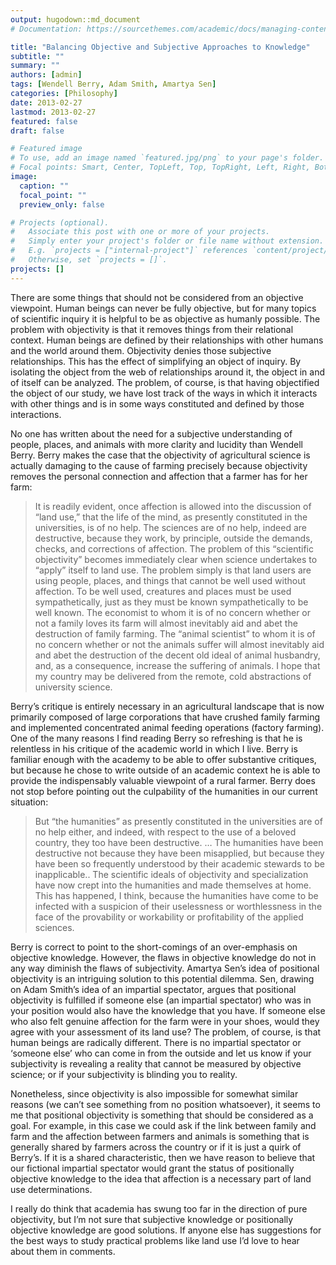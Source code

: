```yaml
---
output: hugodown::md_document
# Documentation: https://sourcethemes.com/academic/docs/managing-content/

title: "Balancing Objective and Subjective Approaches to Knowledge"
subtitle: ""
summary: ""
authors: [admin]
tags: [Wendell Berry, Adam Smith, Amartya Sen]
categories: [Philosophy]
date: 2013-02-27
lastmod: 2013-02-27
featured: false
draft: false

# Featured image
# To use, add an image named `featured.jpg/png` to your page's folder.
# Focal points: Smart, Center, TopLeft, Top, TopRight, Left, Right, BottomLeft, Bottom, BottomRight.
image:
  caption: ""
  focal_point: ""
  preview_only: false

# Projects (optional).
#   Associate this post with one or more of your projects.
#   Simply enter your project's folder or file name without extension.
#   E.g. `projects = ["internal-project"]` references `content/project/deep-learning/index.md`.
#   Otherwise, set `projects = []`.
projects: []
---
```


There are some things that should not be considered from an objective viewpoint. Human beings can never be fully objective, but for many topics of scientific inquiry it is helpful to be as objective as humanly possible. The problem with objectivity is that it removes things from their relational context. Human beings are defined by their relationships with other humans and the world around them. Objectivity denies those subjective relationships. This has the effect of simplifying an object of inquiry. By isolating the object from the web of relationships around it, the object in and of itself can be analyzed. The problem, of course, is that having objectified the object of our study, we have lost track of the ways in which it interacts with other things and is in some ways constituted and defined by those interactions.

No one has written about the need for a subjective understanding of people, places, and animals with more clarity and lucidity than Wendell Berry. Berry makes the case that the objectivity of agricultural science is actually damaging to the cause of farming precisely because objectivity removes the personal connection and affection that a farmer has for her farm:

>It is readily evident, once affection is allowed into the discussion of “land use,” that the life of the mind, as presently constituted in the universities, is of no help. The sciences are of no help, indeed are destructive, because they work, by principle, outside the demands, checks, and corrections of affection. The problem of this “scientific objectivity” becomes immediately clear when science undertakes to “apply” itself to land use. The problem simply is that land users are using people, places, and things that cannot be well used without affection. To be well used, creatures and places must be used sympathetically, just as they must be known sympathetically to be well known. The economist to whom it is of no concern whether or not a family loves its farm will almost inevitably aid and abet the destruction of family farming. The “animal scientist” to whom it is of no concern whether or not the animals suffer will almost inevitably aid and abet the destruction of the decent old ideal of animal husbandry, and, as a consequence, increase the suffering of animals. I hope that my country may be delivered from the remote, cold abstractions of university science.

Berry's critique is entirely necessary in an agricultural landscape that is now primarily composed of large corporations that have crushed family farming and implemented concentrated animal feeding operations (factory farming). One of the many reasons I find reading Berry so refreshing is that he is relentless in his critique of the academic world in which I live. Berry is familiar enough with the academy to be able to offer substantive critiques, but because he chose to write outside of an academic context he is able to provide the indispensably valuable viewpoint of a rural farmer. Berry does not stop before pointing out the culpability of the humanities in our current situation:

>But “the humanities” as presently constituted in the universities are of no help either, and indeed, with respect to the use of a beloved country, they too have been destructive. … The humanities have been destructive not because they have been misapplied, but because they have been so frequently understood by their academic stewards to be inapplicable.. The scientific ideals of objectivity and specialization have now crept into the humanities and made themselves at home. This has happened, I think, because the humanities have come to be infected with a suspicion of their uselessness or worthlessness in the face of the provability or workability or profitability of the applied sciences.

Berry is correct to point to the short-comings of an over-emphasis on objective knowledge. However, the flaws in objective knowledge do not in any way diminish the flaws of subjectivity. Amartya Sen's idea of positional objectivity is an intriguing solution to this potential dilemma. Sen, drawing on Adam Smith's idea of an impartial spectator, argues that positional objectivity is fulfilled if someone else (an impartial spectator) who was in your position would also have the knowledge that you have. If someone else who also felt genuine affection for the farm were in your shoes, would they agree with your assessment of its land use? The problem, of course, is that human beings are radically different. There is no impartial spectator or 'someone else' who can come in from the outside and let us know if your subjectivity is revealing a reality that cannot be measured by objective science; or if your subjectivity is blinding you to reality.

Nonetheless, since objectivity is also impossible for somewhat similar reasons (we can't see something from no position whatsoever), it seems to me that positional objectivity is something that should be considered as a goal. For example, in this case we could ask if the link between family and farm and the affection between farmers and animals is something that is generally shared by farmers across the country or if it is just a quirk of Berry's. If it is a shared characteristic, then we have reason to believe that our fictional impartial spectator would grant the status of positionally objective knowledge to the idea that affection is a necessary part of land use determinations.

I really do think that academia has swung too far in the direction of pure objectivity, but I'm not sure that subjective knowledge or positionally objective knowledge are good solutions. If anyone else has suggestions for the best ways to study practical problems like land use I'd love to hear about them in comments.

